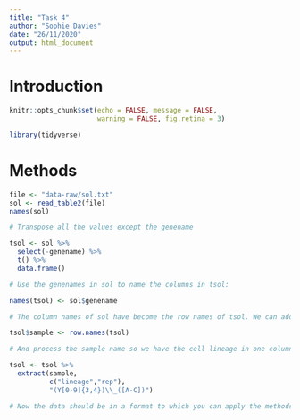 ```yaml
---
title: "Task 4"
author: "Sophie Davies"
date: "26/11/2020"
output: html_document
---
```


# Introduction

```r
knitr::opts_chunk$set(echo = FALSE, message = FALSE, 
                      warning = FALSE, fig.retina = 3)
```

```r
library(tidyverse)
```

# Methods

```r

file <- "data-raw/sol.txt"
sol <- read_table2(file)
names(sol)

```

```r

# Transpose all the values except the genename

tsol <- sol %>% 
  select(-genename) %>% 
  t() %>% 
  data.frame()

# Use the genenames in sol to name the columns in tsol:

names(tsol) <- sol$genename

# The column names of sol have become the row names of tsol. We can add a column for these as well.

tsol$sample <- row.names(tsol)

# And process the sample name so we have the cell lineage in one column and the replicate in another

tsol <- tsol %>% 
  extract(sample, 
          c("lineage","rep"),
          "(Y[0-9]{3,4})\\_([A-C])")

# Now the data should be in a format to which you can apply the methods.


```